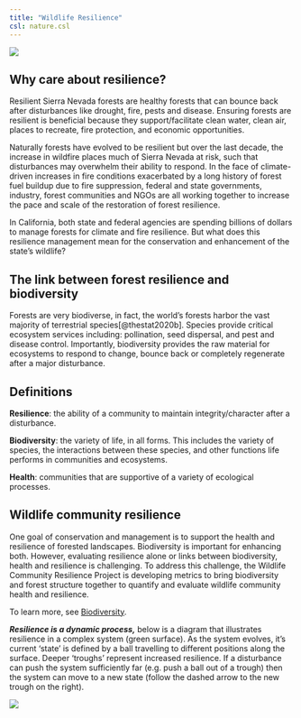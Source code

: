 ```yaml
---
title: "Wildlife Resilience"
csl: nature.csl
---
```


![](images/ForestType_Collage.png){fig-align="center"}

## Why care about resilience?

Resilient Sierra Nevada forests are healthy forests that can bounce back after disturbances like drought, fire, pests and disease. Ensuring forests are resilient is beneficial because they support/facilitate clean water, clean air, places to recreate, fire protection, and economic opportunities.

Naturally forests have evolved to be resilient but over the last decade, the increase in wildfire places much of Sierra Nevada at risk, such that disturbances may overwhelm their ability to respond. In the face of climate-driven increases in fire conditions exacerbated by a long history of forest fuel buildup due to fire suppression, federal and state governments, industry, forest communities and NGOs are all working together to increase the pace and scale of the restoration of forest resilience.

In California, both state and federal agencies are spending billions of dollars to manage forests for climate and fire resilience. But what does this resilience management mean for the conservation and enhancement of the state's wildlife?

## The link between forest resilience and biodiversity

Forests are very biodiverse, in fact, the world's forests harbor the vast majority of terrestrial species[@thestat2020b]. Species provide critical ecosystem services including: pollination, seed dispersal, and pest and disease control. Importantly, biodiversity provides the raw material for ecosystems to respond to change, bounce back or completely regenerate after a major disturbance. 

::: callout-tip
## Definitions

**Resilience**: the ability of a community to maintain integrity/character after a disturbance.

**Biodiversity**: the variety of life, in all forms. This includes the variety of species, the interactions between these species, and other functions life performs in communities and ecosystems.

**Health**: communities that are supportive of a variety of ecological processes.
:::


## Wildlife community resilience

One goal of conservation and management is to support the health and resilience of forested landscapes. Biodiversity is important for enhancing both. However, evaluating resilience alone or links between biodiversity, health and resilience is challenging. To address this challenge, the Wildlife Community Resilience Project is developing metrics to bring biodiversity and forest structure together to quantify and evaluate wildlife community health and resilience. 

To learn more, see [Biodiversity](biodiversity.qmd). <!-- <iframe src="pdf/Metrics_Wildlife_Community_Resilience_Summary.pdf" width="100%" height="1000px"> -->

***Resilience is a dynamic process,*** below is a diagram that illustrates resilience in a complex system (green surface). As the system evolves, it's current 'state' is defined by a ball travelling to different positions along the surface. Deeper 'troughs' represent increased resilience. If a disturbance can push the system sufficiently far (e.g. push a ball out of a trough) then the system can move to a new state (follow the dashed arrow to the new trough on the right).

[![](images/Roopnarine_Angielczyk_2016_Resilience_Image.png){fig-alt="Figure from Roopnarine and Angielczyk 2016." fig-align="center"}](https://www.researchgate.net/publication/309242056_The_Stability_of_Ecological_Communities_as_an_Agent_of_Evolutionary_Selection)

## 
